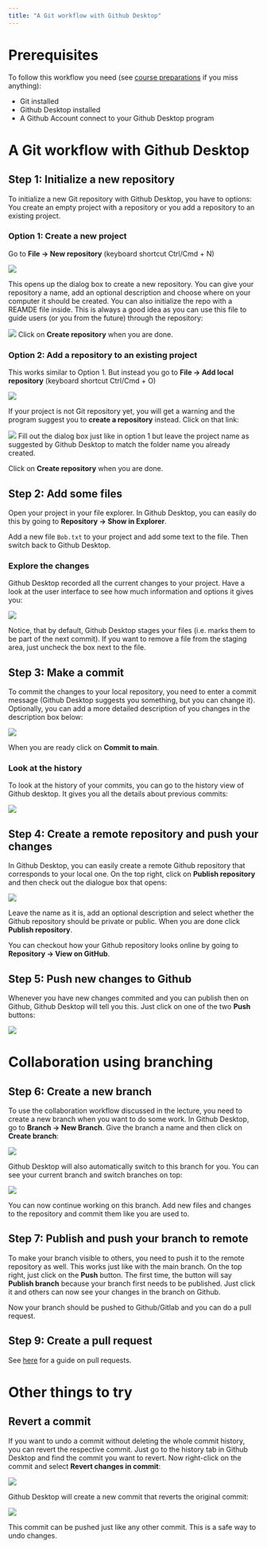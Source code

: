 ```yaml
---
title: "A Git workflow with Github Desktop"
---
```


# Prerequisites

To follow this workflow you need (see [course preparations](../course_preparation.qmd)
if you miss anything):

- Git installed
- Github Desktop installed
- A Github Account connect to your Github Desktop program

# A Git workflow with Github Desktop

## Step 1: Initialize a new repository

To initialize a new Git repository with Github Desktop, you have to options: You 
create an empty project with a repository or you add a repository to an existing 
project.

### Option 1: Create a new project

Go to **File -> New repository** (keyboard shortcut Ctrl/Cmd + N)

![](img/ghd_new_repo.png)

This opens up the dialog box to create a new repository. You can give your repository
a name, add an optional description and choose where on your computer it should be 
created. You can also initialize the repo with a REAMDE file inside. This is 
always a good idea as you can use this file to guide users (or you from the
future) through the repository:

![](img/ghd_new_repo_create.png)
Click on **Create repository** when you are done.

### Option 2: Add a repository to an existing project

This works similar to Option 1. But instead you go to **File -> Add local repository**
(keyboard shortcut Ctrl/Cmd + O)

![](img/ghd_add_repo.png)

If your project is not Git repository yet, you will get a warning and the program suggest you to **create a repository** instead. Click on that link:

![](img/ghd_add_repo_create.png)
Fill out the dialog box just like in option 1 but leave the project name as 
suggested by Github Desktop to match the folder name you already created.

Click on **Create repository** when you are done.

## Step 2: Add some files

Open your project in your file explorer. In Github Desktop, you can easily do this by going to **Repository -> Show in Explorer**.

Add a new file `Bob.txt` to your project and add some text to the file. Then switch back to Github Desktop.

### Explore the changes

Github Desktop recorded all the current changes to your project. Have a look at the user interface to see how much information and options it gives you:

![](img/ghd_add_bobtxt.png)

Notice, that by default, Github Desktop stages your files (i.e. marks them to be part of the next commit). If you want to remove a file from the staging area, just uncheck the box next to the file.

## Step 3: Make a commit

To commit the changes to your local repository, you need to enter
a commit message (Github Desktop suggests you something, but you can change it). Optionally, you can add a more detailed description of you changes in the description box below:

![](img/ghd_commit.png)

When you are ready click on **Commit to main**.

### Look at the history

To look at the history of your commits, you can go to the history view of Github desktop. It gives you all the details about previous commits:

![](img/ghd_history.png)

## Step 4: Create a remote repository and push your changes

In Github Desktop, you can easily create a remote Github repository that corresponds to your local one. On the top right,
click on **Publish repository** and then check out the dialogue box that opens:

![](img/ghd_publish_repo.png)

Leave the name as it is, add an optional description and select whether the Github repository should be private or public.
When you are done click **Publish repository**.

You can checkout how your Github repository looks online by going to **Repository -> View on GitHub**.

## Step 5: Push new changes to Github

Whenever you have new changes commited and you can publish then on Github, Github Desktop will tell you this. Just click on one of the two **Push** buttons:

![](img/ghd_push.png)

# Collaboration using branching

## Step 6: Create a new branch

To use the collaboration workflow discussed in the lecture, you need to create a new branch when you want to do some work. In Github Desktop, go to **Branch -> New Branch**.
Give the branch a name and then click on **Create branch**:

![](img/ghd_new_branch.png)

Github Desktop will also automatically switch to this branch for you. You can see your current branch and switch branches on top:

![](img/ghd_switch_branch.png)

You can now continue working on this branch. Add new files and changes to the repository and commit them like you are used to.

## Step 7: Publish and push your branch to remote

To make your branch visible to others, you need to push it to the remote repository as well. This works just like with the main branch. On the top right, just click on the **Push** button.
The first time, the button will say **Publish branch** because your branch first needs to be published. Just click it and others can now see your changes in the branch on Github.

Now your branch should be pushed to Github/Gitlab and you can do a pull request.

## Step 9: Create a pull request

See [here](create_pull_request.qmd) for a guide on pull requests.

# Other things to try

## Revert a commit

If you want to undo a commit without deleting the whole commit history, you can revert the respective commit. Just go to the history tab in Github Desktop and find the commit you want to revert. Now right-click on the commit and select **Revert changes in commit**:

![](img/ghd_revert.png)

Github Desktop will create a new commit that reverts the original commit:

![](img/ghd_revert_commit.png)

This commit can be pushed just like any other commit. This is a safe way to undo changes.